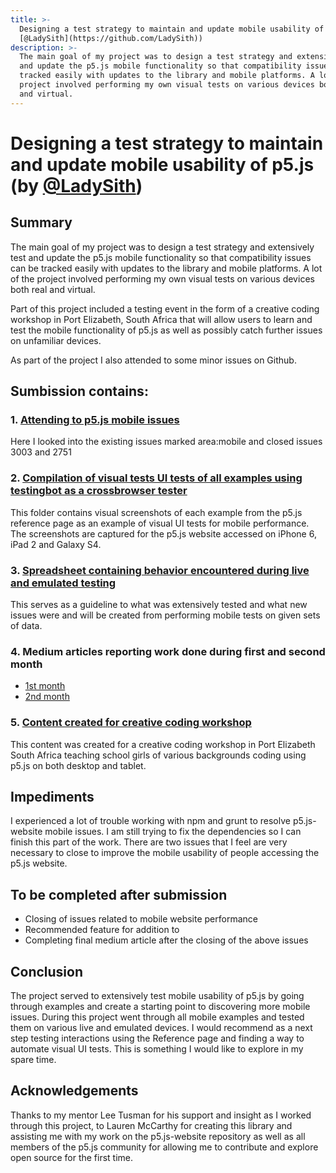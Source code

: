 ```yaml
---
title: >-
  Designing a test strategy to maintain and update mobile usability of p5.js (by
  [@LadySith](https://github.com/LadySith))
description: >-
  The main goal of my project was to design a test strategy and extensively test
  and update the p5.js mobile functionality so that compatibility issues can be
  tracked easily with updates to the library and mobile platforms. A lot of the
  project involved performing my own visual tests on various devices both real
  and virtual.
---
```

# Designing a test strategy to maintain and update mobile usability of p5.js (by [@LadySith](https://github.com/LadySith))

## Summary

The main goal of my project was to design a test strategy and extensively test and update the p5.js mobile functionality so that compatibility issues can be tracked easily with updates to the library and mobile platforms. A lot of the project involved performing my own visual tests on various devices both real and virtual.

Part of this project included a testing event in the form of a creative coding workshop in Port Elizabeth, South Africa that will allow users to learn and test the mobile functionality of p5.js as well as possibly catch further issues on unfamiliar devices.

As part of the project I also attended to some minor issues on Github.

## Sumbission contains:

### 1. [Attending to p5.js mobile issues](https://github.com/processing/p5.js/labels/area%3Amobile)

Here I looked into the existing issues marked area:mobile and closed issues 3003 and 2751

### 2. [Compilation of visual tests UI tests of all examples using testingbot as a crossbrowser tester](https://drive.google.com/open?id=18KFN2FEeeaRcO3-cKRupA_Atc7_EK8cH)

This folder contains visual screenshots of each example from the p5.js reference page as an example of visual UI tests for mobile performance. The screenshots are captured for the p5.js website accessed on iPhone 6, iPad 2 and Galaxy S4.

### 3. [Spreadsheet containing behavior encountered during live and emulated testing](https://docs.google.com/spreadsheets/d/1lLyFKmlT7l8ANvAVXYEiLj9-9kKhBiMXKNjZD2mBt5c/edit?usp=sharing)

This serves as a guideline to what was extensively tested and what new issues were and will be created from performing mobile tests on given sets of data.

### 4. Medium articles reporting work done during first and second month

* [1st month](https://medium.com/@_LadySith/designing-a-test-strategy-for-updating-mobile-functionality-of-p5-js-part-1-a8fe5a212e96)
* [2nd month](https://medium.com/@_LadySith/a-test-strategy-for-updating-mobile-functionality-of-p5-js-part-2-71c9f8f9af25)

### 5. [Content created for creative coding workshop](https://drive.google.com/drive/folders/1fVq3ufqNyeAvFotNYLdKSXmKe0rko0cD)

This content was created for a creative coding workshop in Port Elizabeth South Africa teaching school girls of various backgrounds coding using p5.js on both desktop and tablet.

## Impediments

I experienced a lot of trouble working with npm and grunt to resolve p5.js-website mobile issues. I am still trying to fix the dependencies so I can finish this part of the work. There are two issues that I feel are very necessary to close to improve the mobile usability of people accessing the p5.js website.

## To be completed after submission

* Closing of issues related to mobile website performance
* Recommended feature for addition to
* Completing final medium article after the closing of the above issues

## Conclusion

The project served to extensively test mobile usability of p5.js by going through examples and create a starting point to discovering more mobile issues. During this project went through all mobile examples and tested them on various live and emulated devices. I would recommend as a next step testing interactions using the Reference page and finding a way to automate visual UI tests. This is something I would like to explore in my spare time.

## Acknowledgements

Thanks to my mentor Lee Tusman for his support and insight as I worked through this project, to Lauren McCarthy for creating this library and assisting me with my work on the p5.js-website repository as well as all members of the p5.js community for allowing me to contribute and explore open source for the first time.
